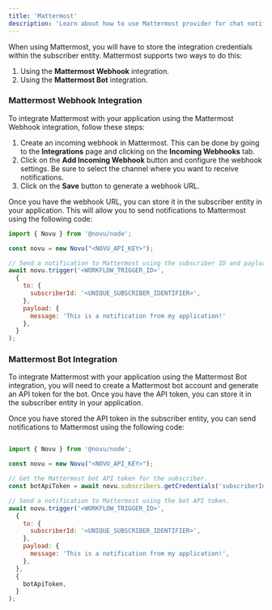 ```yaml
---
title: 'Mattermost'
description: 'Learn about how to use Mattermost provider for chat notifications'
---
```


When using Mattermost, you will have to store the integration credentials within the subscriber entity. Mattermost supports two ways to do this:

1. Using the **Mattermost Webhook** integration.
2. Using the **Mattermost Bot** integration.


### Mattermost Webhook Integration

To integrate Mattermost with your application using the Mattermost Webhook integration, follow these steps:

1. Create an incoming webhook in Mattermost. This can be done by going to the **Integrations** page and clicking on the **Incoming Webhooks** tab.
2. Click on the **Add Incoming Webhook** button and configure the webhook settings. Be sure to select the channel where you want to receive notifications.
3. Click on the **Save** button to generate a webhook URL.

Once you have the webhook URL, you can store it in the subscriber entity in your application. This will allow you to send notifications to Mattermost using the following code:

```jsx
import { Novu } from '@novu/node';

const novu = new Novu("<NOVU_API_KEY>");

// Send a notification to Mattermost using the subscriber ID and payload.
await novu.trigger('<WORKFLOW_TRIGGER_ID>',
  {
    to: {
      subscriberId: '<UNIQUE_SUBSCRIBER_IDENTIFIER>',
    },
    payload: {
      message: 'This is a notification from my application!'
    },
  }
);

```


### Mattermost Bot Integration

To integrate Mattermost with your application using the Mattermost Bot integration, you will need to create a Mattermost bot account and generate an API token for the bot. Once you have the API token, you can store it in the subscriber entity in your application.

Once you have stored the API token in the subscriber entity, you can send notifications to Mattermost using the following code:

```jsx

import { Novu } from '@novu/node';

const novu = new Novu("<NOVU_API_KEY>");

// Get the Mattermost bot API token for the subscriber.
const botApiToken = await novu.subscribers.getCredentials('subscriberId', ChatProviderIdEnum.Mattermost).then(credentials => credentials.botApiToken);

// Send a notification to Mattermost using the bot API token.
await novu.trigger('<WORKFLOW_TRIGGER_ID>',
  {
    to: {
      subscriberId: '<UNIQUE_SUBSCRIBER_IDENTIFIER>',
    },
    payload: {
      message: 'This is a notification from my application!',
    },
  },
  {
    botApiToken,
  }
);
```
